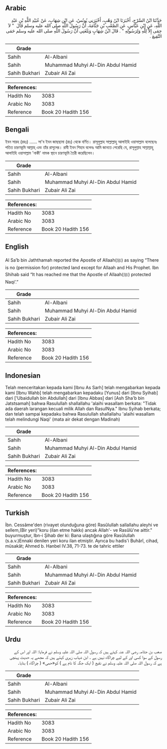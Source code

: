 ## Arabic


<div dir="rtl" lang="ar" style={{fontSize:'larger',backgroundColor:'#f8f9fa',padding:20}}>
حَدَّثَنَا ابْنُ السَّرْحِ، أَخْبَرَنَا ابْنُ وَهْبٍ، أَخْبَرَنِي يُونُسُ، عَنِ ابْنِ شِهَابٍ، عَنْ عُبَيْدِ اللَّهِ بْنِ عَبْدِ اللَّهِ، عَنِ ابْنِ عَبَّاسٍ، عَنِ الصَّعْبِ بْنِ جَثَّامَةَ، أَنَّ رَسُولَ اللَّهِ صلى الله عليه وسلم قَالَ ‏ "‏ لاَ حِمَى إِلاَّ لِلَّهِ وَلِرَسُولِهِ ‏"‏ ‏.‏ قَالَ ابْنُ شِهَابٍ وَبَلَغَنِي أَنَّ رَسُولَ اللَّهِ صلى الله عليه وسلم حَمَى النَّقِيعَ ‏.‏
</div>
<div style={{backgroundColor:'#f8f9fa',padding:20, marginBottom: 10}}><table> <thead> <tr> <th>Grade</th> <th></th> </tr> </thead> <tbody> <tr><td>Sahih</td><td>Al-Albani</td></tr><tr><td>Sahih</td><td>Muhammad Muhyi Al-Din Abdul Hamid</td></tr><tr><td>Sahih Bukhari</td><td>Zubair Ali Zai</td></tr></tbody></table><table> <thead> <tr> <th>References:</th> <th></th> </tr> </thead> <tbody><tr><td>Hadith No</td><td>3083</td></tr><tr><td>Arabic No</td><td>3083</td></tr><tr><td>Reference</td><td>Book 20 Hadith 156</td></tr></tbody></table></div>

## Bengali


<div dir="ltr" lang="bn" style={{fontSize:'larger',backgroundColor:'#f8f9fa',padding:20}}>
ইবন সারহ (রহঃ) ...... সা'ব ইবন জাছছামা (রাঃ) থেকে বর্ণিত। রাসূলুল্লাহ সাল্লাল্লাহু আলাইহি ওয়াসাল্লাম বলেছেনঃ পতিত চারণভূমি আল্লাহ্‌ এবং তাঁর রাসূলের। রাবী ইবন শিহাব বলেনঃ আমি জানতে পেরেছি যে, রাসূলুল্লাহ সাল্লাল্লাহু আলাইহি ওয়াসাল্লাম 'নাকী' নামক স্থানে চারণভূমি তৈরী করেছিলেন।
</div>
<div style={{backgroundColor:'#f8f9fa',padding:20, marginBottom: 10}}><table> <thead> <tr> <th>Grade</th> <th></th> </tr> </thead> <tbody> <tr><td>Sahih</td><td>Al-Albani</td></tr><tr><td>Sahih</td><td>Muhammad Muhyi Al-Din Abdul Hamid</td></tr><tr><td>Sahih Bukhari</td><td>Zubair Ali Zai</td></tr></tbody></table><table> <thead> <tr> <th>References:</th> <th></th> </tr> </thead> <tbody><tr><td>Hadith No</td><td>3083</td></tr><tr><td>Arabic No</td><td>3083</td></tr><tr><td>Reference</td><td>Book 20 Hadith 156</td></tr></tbody></table></div>

## English


<div dir="ltr" lang="en" style={{fontSize:'larger',backgroundColor:'#f8f9fa',padding:20}}>
Al Sa’b bin Jaththamah reported the Apostle of Allaah(ﷺ) as saying “There is no (permission for) protected land except for Allaah and His Prophet. Ibn Shihab said “It has reached me that the Apostle of Allaah(ﷺ) protected Naqi’.”
</div>
<div style={{backgroundColor:'#f8f9fa',padding:20, marginBottom: 10}}><table> <thead> <tr> <th>Grade</th> <th></th> </tr> </thead> <tbody> <tr><td>Sahih</td><td>Al-Albani</td></tr><tr><td>Sahih</td><td>Muhammad Muhyi Al-Din Abdul Hamid</td></tr><tr><td>Sahih Bukhari</td><td>Zubair Ali Zai</td></tr></tbody></table><table> <thead> <tr> <th>References:</th> <th></th> </tr> </thead> <tbody><tr><td>Hadith No</td><td>3083</td></tr><tr><td>Arabic No</td><td>3083</td></tr><tr><td>Reference</td><td>Book 20 Hadith 156</td></tr></tbody></table></div>

## Indonesian


<div dir="ltr" lang="id" style={{fontSize:'larger',backgroundColor:'#f8f9fa',padding:20}}>
Telah menceritakan kepada kami [Ibnu As Sarh] telah mengabarkan kepada kami [Ibnu Wahb] telah mengabarkan kepadaku [Yunus] dari [Ibnu Syihab] dari ['Ubaidullah bin Abdullah] dari [Ibnu Abbas] dari [Ash Sha'b bin Jatstsamah] bahwa Rasulullah shallallahu 'alaihi wasallam berkata: "Tidak ada daerah larangan kecuali milik Allah dan RasulNya." Ibnu Syihab berkata; dan telah sampai kepadaku bahwa Rasulullah shallallahu 'alaihi wasallam telah melindungi Naqi' (mata air dekat dengan Madinah)
</div>
<div style={{backgroundColor:'#f8f9fa',padding:20, marginBottom: 10}}><table> <thead> <tr> <th>Grade</th> <th></th> </tr> </thead> <tbody> <tr><td>Sahih</td><td>Al-Albani</td></tr><tr><td>Sahih</td><td>Muhammad Muhyi Al-Din Abdul Hamid</td></tr><tr><td>Sahih Bukhari</td><td>Zubair Ali Zai</td></tr></tbody></table><table> <thead> <tr> <th>References:</th> <th></th> </tr> </thead> <tbody><tr><td>Hadith No</td><td>3083</td></tr><tr><td>Arabic No</td><td>3083</td></tr><tr><td>Reference</td><td>Book 20 Hadith 156</td></tr></tbody></table></div>

## Turkish


<div dir="ltr" lang="tr" style={{fontSize:'larger',backgroundColor:'#f8f9fa',padding:20}}>
İbn. Cessâme'den (rivayet olunduğuna göre) Rasûlullah sallallahu aleyhi ve sellem,(Bir yeri)"koru (ilan etme hakkı) ancak Allah'- ve Rasûlü'ne aittir." buyurmuştur, lbn-i Şihab der ki: Bana ulaştığına göre Rasûlullah (s.a.v.)Ennaki denilen yeri koru ilan etmiştir. Ayrıca bu hadis'i Buhârî, cihad, müsakât; Ahmed b. Hanbel IV.38, 71-73. te de tahric ettiler
</div>
<div style={{backgroundColor:'#f8f9fa',padding:20, marginBottom: 10}}><table> <thead> <tr> <th>Grade</th> <th></th> </tr> </thead> <tbody> <tr><td>Sahih</td><td>Al-Albani</td></tr><tr><td>Sahih</td><td>Muhammad Muhyi Al-Din Abdul Hamid</td></tr><tr><td>Sahih Bukhari</td><td>Zubair Ali Zai</td></tr></tbody></table><table> <thead> <tr> <th>References:</th> <th></th> </tr> </thead> <tbody><tr><td>Hadith No</td><td>3083</td></tr><tr><td>Arabic No</td><td>3083</td></tr><tr><td>Reference</td><td>Book 20 Hadith 156</td></tr></tbody></table></div>

## Urdu


<div dir="rtl" lang="ur" style={{fontSize:'larger',backgroundColor:'#f8f9fa',padding:20}}>
صعب بن جثامہ رضی اللہ عنہ کہتے ہیں کہ رسول اللہ صلی اللہ علیہ وسلم نے فرمایا: اللہ اور اس کے رسول کے سوا کسی اور کے لیے چراگاہ نہیں ہے ۔ ابن شہاب زہری کہتے ہیں کہ مجھے یہ حدیث پہنچی ہے کہ رسول اللہ صلی اللہ علیہ وسلم نے نقیع ( ایک جگہ کا نام ہے ) کو«حمی» ( چراگاہ ) بنایا۔
</div>
<div style={{backgroundColor:'#f8f9fa',padding:20, marginBottom: 10}}><table> <thead> <tr> <th>Grade</th> <th></th> </tr> </thead> <tbody> <tr><td>Sahih</td><td>Al-Albani</td></tr><tr><td>Sahih</td><td>Muhammad Muhyi Al-Din Abdul Hamid</td></tr><tr><td>Sahih Bukhari</td><td>Zubair Ali Zai</td></tr></tbody></table><table> <thead> <tr> <th>References:</th> <th></th> </tr> </thead> <tbody><tr><td>Hadith No</td><td>3083</td></tr><tr><td>Arabic No</td><td>3083</td></tr><tr><td>Reference</td><td>Book 20 Hadith 156</td></tr></tbody></table></div>